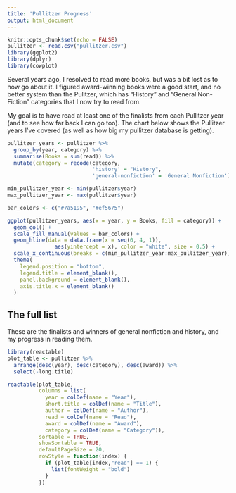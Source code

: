 ```yaml
---
title: 'Pullitzer Progress'
output: html_document
---
```


```r
knitr::opts_chunk$set(echo = FALSE)
pullitzer <- read.csv("pullitzer.csv")
library(ggplot2)
library(dplyr)
library(cowplot)
```


Several years ago, I resolved to read more books, but was a bit lost as to how go about it.
I figured award-winning books were a good start, and no better system than the Pulitzer, which
has "History" and "General Non-Fiction" categories that I now try to read from. 

My goal is to have read at least one of the finalists from each Pullitzer year (and to see how far back I can go too).
The chart below shows the Pullitzer years I've covered (as well as how big my pullitzer database is getting).


```r
pullitzer_years <- pullitzer %>%
  group_by(year, category) %>%
  summarise(Books = sum(read)) %>%
  mutate(category = recode(category, 
                           'history' = "History",
                           'general-nonfiction' = 'General Nonfiction'))

min_pullitzer_year <- min(pullitzer$year)
max_pullitzer_year <- max(pullitzer$year)

bar_colors <- c("#7a5195", "#ef5675")

ggplot(pullitzer_years, aes(x = year, y = Books, fill = category)) +
  geom_col() +
  scale_fill_manual(values = bar_colors) +
  geom_hline(data = data.frame(x = seq(0, 4, 1)),
               aes(yintercept = x), color = "white", size = 0.5) +
  scale_x_continuous(breaks = c(min_pullitzer_year:max_pullitzer_year)) +
  theme(
    legend.position = "bottom",
    legend.title = element_blank(),
    panel.background = element_blank(),
    axis.title.x = element_blank()
  )

```

## The full list

These are the finalists and winners of general nonfiction and history, and my progress in reading them.

```r
library(reactable)
plot_table <- pullitzer %>%
  arrange(desc(year), desc(category), desc(award)) %>%
  select(-long.title)

reactable(plot_table,
          columns = list(
            year = colDef(name = "Year"),
            short.title = colDef(name = "Title"),
            author = colDef(name = "Author"),
            read = colDef(name = "Read"),
            award = colDef(name = "Award"),
            category = colDef(name = "Category")),
          sortable = TRUE,
          showSortable = TRUE,
          defaultPageSize = 20,
          rowStyle = function(index) {
            if (plot_table[index,"read"] == 1) {
              list(fontWeight = "bold")
            }
          })

```